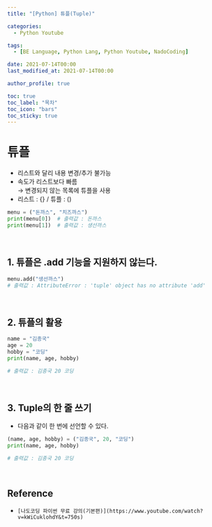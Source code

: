 ```yaml
---
title: "[Python] 튜플(Tuple)"

categories:
  - Python Youtube

tags:
  - [BE Language, Python Lang, Python Youtube, NadoCoding]

date: 2021-07-14T00:00
last_modified_at: 2021-07-14T00:00

author_profile: true

toc: true
toc_label: "목차"
toc_icon: "bars"
toc_sticky: true
---
```


# 튜플

- 리스트와 달리 내용 변경/추가 불가능
- 속도가 리스트보다 빠름  
  → 변경되지 않는 목록에 튜플을 사용
- 리스트 : {} / 튜플 : ()

```python
menu = ("돈까스", "치즈까스")
print(menu[0])  # 출력값 : 돈까스
print(menu[1])  # 출력값 : 생선까스
```

<br />

## 1. 튜플은 .add 기능을 지원하지 않는다.

```python
menu.add("생선까스")
# 출력값 : AttributeError : 'tuple' object has no attribute 'add'
```

<br />

## 2. 튜플의 활용

```python
name = "김종국"
age = 20
hobby = "코딩"
print(name, age, hobby)

# 출력값 : 김종국 20 코딩
```

<br />

## 3. Tuple의 한 줄 쓰기

- 다음과 같이 한 번에 선언할 수 있다.

```python
(name, age, hobby) = ("김종국", 20, "코딩")
print(name, age, hobby)

# 출력값 : 김종국 20 코딩
```

<br />

## Reference

- `[나도코딩 파이썬 무료 강의(기본편)](https://www.youtube.com/watch?v=kWiCuklohdY&t=750s)`
